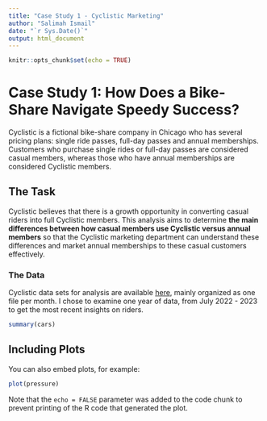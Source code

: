 ```yaml
---
title: "Case Study 1 - Cyclistic Marketing"
author: "Salimah Ismail"
date: "`r Sys.Date()`"
output: html_document
---
```


```r
knitr::opts_chunk$set(echo = TRUE)
```

# Case Study 1: How Does a Bike-Share Navigate Speedy Success?

Cyclistic is a fictional bike-share company in Chicago who has several pricing plans: single ride passes, full-day passes and annual memberships. Customers who purchase single rides or full-day passes are considered casual members, whereas those who have annual memberships are considered Cyclistic members. 

## The Task
Cyclistic believes that there is a growth opportunity in converting casual riders into full Cyclistic members. This analysis aims to determine **the main differences between how casual members use Cyclistic versus annual members** so that the Cyclistic marketing department can understand these differences and market annual memberships to these casual customers effectively. 

### The Data
Cyclistic data sets for analysis are available [here](https://divvy-tripdata.s3.amazonaws.com/index.html), mainly organized as one file per month. I chose to examine one year of data, from July 2022 - 2023 to get the most recent insights on riders.  


```r
summary(cars)
```

## Including Plots

You can also embed plots, for example:

```r
plot(pressure)
```

Note that the `echo = FALSE` parameter was added to the code chunk to prevent printing of the R code that generated the plot.
